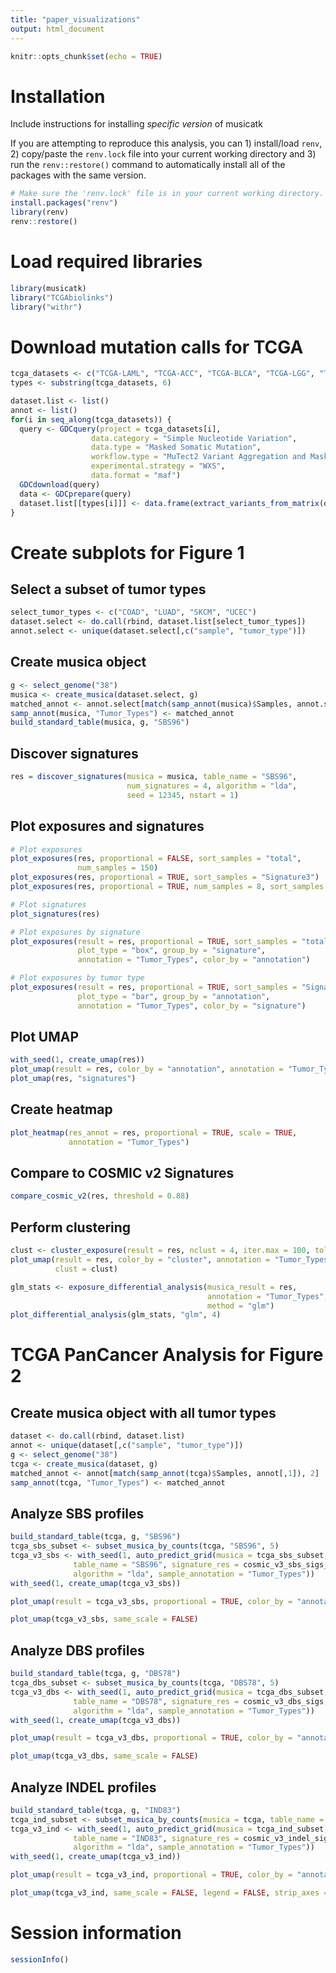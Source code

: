 ```yaml
---
title: "paper_visualizations"
output: html_document
---
```


```r
knitr::opts_chunk$set(echo = TRUE)
```

# Installation
Include instructions for installing *specific version* of musicatk

If you are attempting to reproduce this analysis, you can 1) install/load `renv`, 2) copy/paste the `renv.lock` file into your current working directory and 3) run the `renv::restore()` command to automatically install all of the packages with the same version. 

```r
# Make sure the 'renv.lock' file is in your current working directory.
install.packages("renv")
library(renv)
renv::restore()
```

# Load required libraries

```r
library(musicatk)
library("TCGAbiolinks")
library("withr")
```

# Download mutation calls for TCGA
```r
tcga_datasets <- c("TCGA-LAML", "TCGA-ACC", "TCGA-BLCA", "TCGA-LGG", "TCGA-BRCA", "TCGA-CESC", "TCGA-CHOL", "TCGA-COAD", "TCGA-ESCA", "TCGA-GBM", "TCGA-HNSC", "TCGA-KICH", "TCGA-KIRC", "TCGA-KIRP", "TCGA-LIHC", "TCGA-LUAD", "TCGA-LUSC", "TCGA-DLBC", "TCGA-MESO", "TCGA-OV", "TCGA-PAAD", "TCGA-PCPG", "TCGA-PRAD", "TCGA-READ", "TCGA-SARC", "TCGA-SKCM", "TCGA-STAD", "TCGA-TGCT", "TCGA-THYM", "TCGA-THCA", "TCGA-UCS", "TCGA-UCEC", "TCGA-UVM")
types <- substring(tcga_datasets, 6)

dataset.list <- list()
annot <- list()
for(i in seq_along(tcga_datasets)) {
  query <- GDCquery(project = tcga_datasets[i], 
                  data.category = "Simple Nucleotide Variation", 
                  data.type = "Masked Somatic Mutation", 
                  workflow.type = "MuTect2 Variant Aggregation and Masking",
                  experimental.strategy = "WXS",
                  data.format = "maf")
  GDCdownload(query)
  data <- GDCprepare(query)
  dataset.list[[types[i]]] <- data.frame(extract_variants_from_matrix(data), tumor_type=types[i], stringsAsFactors = FALSE)
}
```

# Create subplots for Figure 1
## Select a subset of tumor types 
```r
select_tumor_types <- c("COAD", "LUAD", "SKCM", "UCEC")
dataset.select <- do.call(rbind, dataset.list[select_tumor_types])
annot.select <- unique(dataset.select[,c("sample", "tumor_type")])
```

## Create musica object
```r
g <- select_genome("38")
musica <- create_musica(dataset.select, g)
matched_annot <- annot.select[match(samp_annot(musica)$Samples, annot.select[,1]), 2]
samp_annot(musica, "Tumor_Types") <- matched_annot
build_standard_table(musica, g, "SBS96")
```

## Discover signatures
```r
res = discover_signatures(musica = musica, table_name = "SBS96", 
                          num_signatures = 4, algorithm = "lda", 
                          seed = 12345, nstart = 1)

```

## Plot exposures and signatures
```r
# Plot exposures
plot_exposures(res, proportional = FALSE, sort_samples = "total", 
               num_samples = 150)
plot_exposures(res, proportional = TRUE, sort_samples = "Signature3")
plot_exposures(res, proportional = TRUE, num_samples = 8, sort_samples = "name")

# Plot signatures
plot_signatures(res)

# Plot exposures by signature
plot_exposures(result = res, proportional = TRUE, sort_samples = "total", 
               plot_type = "box", group_by = "signature", 
               annotation = "Tumor_Types", color_by = "annotation")

# Plot exposures by tumor type
plot_exposures(result = res, proportional = TRUE, sort_samples = "Signature4", 
               plot_type = "bar", group_by = "annotation", 
               annotation = "Tumor_Types", color_by = "signature")
```

## Plot UMAP
```r
with_seed(1, create_umap(res))
plot_umap(result = res, color_by = "annotation", annotation = "Tumor_Types")
plot_umap(res, "signatures")
```

## Create heatmap
```r
plot_heatmap(res_annot = res, proportional = TRUE, scale = TRUE, 
             annotation = "Tumor_Types")
```

## Compare to COSMIC v2 Signatures
```r
compare_cosmic_v2(res, threshold = 0.88)
```

## Perform clustering 
```r
clust <- cluster_exposure(result = res, nclust = 4, iter.max = 100, tol = 1e-14)
plot_umap(result = res, color_by = "cluster", annotation = "Tumor_Types", 
          clust = clust)
```

```r
glm_stats <- exposure_differential_analysis(musica_result = res, 
                                            annotation = "Tumor_Types", 
                                            method = "glm")
plot_differential_analysis(glm_stats, "glm", 4)
```

# TCGA PanCancer Analysis for Figure 2


## Create musica object with all tumor types

```r
dataset <- do.call(rbind, dataset.list)
annot <- unique(dataset[,c("sample", "tumor_type")])
g <- select_genome("38")
tcga <- create_musica(dataset, g)
matched_annot <- annot[match(samp_annot(tcga)$Samples, annot[,1]), 2]
samp_annot(tcga, "Tumor_Types") <- matched_annot
```

## Analyze SBS profiles
```r
build_standard_table(tcga, g, "SBS96")
tcga_sbs_subset <- subset_musica_by_counts(tcga, "SBS96", 5)
tcga_v3_sbs <- with_seed(1, auto_predict_grid(musica = tcga_sbs_subset, 
              table_name = "SBS96", signature_res = cosmic_v3_sbs_sigs_exome, 
              algorithm = "lda", sample_annotation = "Tumor_Types"))
with_seed(1, create_umap(tcga_v3_sbs))
```

```r
plot_umap(result = tcga_v3_sbs, proportional = TRUE, color_by = "annotation", annotation = "Tumor_Types", add_annotation_labels = TRUE, annotation_text_box = TRUE, annotation_label_size = 6, legend = FALSE, strip_axes = TRUE)
```

```r
plot_umap(tcga_v3_sbs, same_scale = FALSE)
```

## Analyze DBS profiles
```r
build_standard_table(tcga, g, "DBS78")
tcga_dbs_subset <- subset_musica_by_counts(tcga, "DBS78", 5)
tcga_v3_dbs <- with_seed(1, auto_predict_grid(musica = tcga_dbs_subset, 
              table_name = "DBS78", signature_res = cosmic_v3_dbs_sigs, 
              algorithm = "lda", sample_annotation = "Tumor_Types"))
with_seed(1, create_umap(tcga_v3_dbs))
```

```r
plot_umap(result = tcga_v3_dbs, proportional = TRUE, color_by = "annotation", annotation = "Tumor_Types", add_annotation_labels = TRUE, annotation_text_box = TRUE, annotation_label_size = 6, legend = FALSE, strip_axes = TRUE)
```

```r
plot_umap(tcga_v3_dbs, same_scale = FALSE)
```

## Analyze INDEL profiles
```r
build_standard_table(tcga, g, "IND83")
tcga_ind_subset <- subset_musica_by_counts(musica = tcga, table_name = "IND83", num_counts = 5)
tcga_v3_ind <- with_seed(1, auto_predict_grid(musica = tcga_ind_subset, 
              table_name = "IND83", signature_res = cosmic_v3_indel_sigs, 
              algorithm = "lda", sample_annotation = "Tumor_Types"))
with_seed(1, create_umap(tcga_v3_ind))
```

```r
plot_umap(result = tcga_v3_ind, proportional = TRUE, color_by = "annotation", annotation = "Tumor_Types", add_annotation_labels = TRUE, annotation_text_box = TRUE, annotation_label_size = 6, legend = FALSE, strip_axes = TRUE)
```

```r
plot_umap(tcga_v3_ind, same_scale = FALSE, legend = FALSE, strip_axes = TRUE)
```

# Session information
```r
sessionInfo()
```
